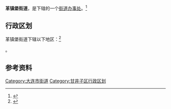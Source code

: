 {{中国乡级行政区
|景观照片文件名 = 革镇堡街道.jpg
|景观照片描述 = 
|汉语拼音 = Gézhènpù
|其他语言 = 
|其他语言名称 = 
|旧称 = 
|地名出处 = 
|位置图文件名 = 
|位置图描述 = 
|自定义图片= 
|建置时间 = 
|政府驻地 = 
|毗邻 = 
|总面积 = 
|总人口 = 
|总人口年份 = 
|户籍人口 = 
|户籍人口年份 = 
|常住人口 = 
|常住人口年份 = 
|人口密度 = 
|GDP = 
|GDP年份 = 
|邮政编码 = 
|电话区号 = 411
|官方网站 = 
|网站名称 = 
|21/02/11/019/000}}

'''革镇堡街道'''，是{{PRC admin/fullname|21/02/11/019/000|3}}下辖的一个[[街道办事处|街道办事处]]。<ref>{{PRC admin/ref sgc|{{PRC admin/parent|21/02/11/019/000}}}}</ref>

== 行政区划 ==

革镇堡街道下辖以下地区：<ref>{{PRC admin/ref sgc|21/02/11/019/000}}</ref>

{{PRC admin/children|21/02/11/019/000}}。

== 参考资料 ==

{{reflist}}

{{辽宁省大连市甘井子区行政区划}}
{{辽宁行政区划小作品}}
[[Category:大连市街道|Category:大连市街道]]
[[Category:甘井子区行政区划|Category:甘井子区行政区划]]